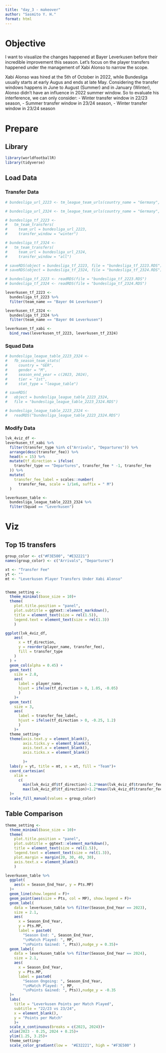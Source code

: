 ```yaml
---
title: "day_3 - makeover"
author: "Sasmito Y. H."
format: html
---
```



# Objective

I want to visualize the changes happened at Bayer Leverkusen before their incredible improvement this season. Let's focus on the player transfers happened under the management of Xabi Alonso to narrow the scope.

Xabi Alonso was hired at the 5th of October in 2022, while Bundesliga usually starts at early Augus and ends at late May. Considering the transfer windows happens in June to August (Summer) and in January (Winter), Alonso didn't have an influence in 2022 summer window. So to evaluate his interference, we can only consider:
- Winter transfer window in 22/23 season, 
- Summer transfer window in 23/24 season,
- Winter transfer window in 23/24 season

# Prepare

## Library

```r
library(worldfootballR)
library(tidyverse)
```

## Load Data

### Transfer Data

```r
# bundesliga_url_2223 <- tm_league_team_urls(country_name = "Germany", start_year = 2022)
```

```r
# bundesliga_url_2324 <- tm_league_team_urls(country_name = "Germany", start_year = 2023)
```

```r
# bundesliga_tf_2223 <-
#   tm_team_transfers(
#     team_url = bundesliga_url_2223,
#     transfer_window = "winter")
```
```r
# bundesliga_tf_2324 <-
#   tm_team_transfers(
#     team_url = bundesliga_url_2324,
#     transfer_window = "all")
```
```r
# saveRDS(object = bundesliga_tf_2223, file = "bundesliga_tf_2223.RDS")
# saveRDS(object = bundesliga_tf_2324, file = "bundesliga_tf_2324.RDS")
```

```r
# bundesliga_tf_2223 <- readRDS(file = "bundesliga_tf_2223.RDS")
# bundesliga_tf_2324 <- readRDS(file = "bundesliga_tf_2324.RDS")
```

```r
leverkusen_tf_2223 <- 
  bundesliga_tf_2223 %>% 
  filter(team_name == "Bayer 04 Leverkusen")
```

```r
leverkusen_tf_2324 <- 
  bundesliga_tf_2324 %>% 
  filter(team_name == "Bayer 04 Leverkusen")
```

```r
leverkusen_tf_xabi <-
  bind_rows(leverkusen_tf_2223, leverkusen_tf_2324)
```

### Squad Data

```r
# bundesliga_league_table_2223_2324 <-
#   fb_season_team_stats(
#     country = "GER", 
#     gender = "M", 
#     season_end_year = c(2023, 2024),
#     tier = "1st",
#     stat_type = "league_table")
```
```r
# saveRDS(
#   object = bundesliga_league_table_2223_2324, 
#   file = "bundesliga_league_table_2223_2324.RDS")
```

```r
# bundesliga_league_table_2223_2324 <-
#   readRDS("bundesliga_league_table_2223_2324.RDS")
```

### Modify Data

```r
lvk_4viz_df <-
leverkusen_tf_xabi %>% 
  filter(transfer_type %in% c("Arrivals", "Departures")) %>% 
  arrange(desc(transfer_fee)) %>%
  head(n = 15) %>% 
  mutate(tf_direction = ifelse(
    transfer_type == "Departures", transfer_fee * -1, transfer_fee
  )) %>% 
  mutate(
    transfer_fee_label = scales::number(
      transfer_fee, scale = 1/1e6, suffix = " M")
  )
```

```r
leverkusen_table <-
  bundesliga_league_table_2223_2324 %>% 
  filter(Squad == "Leverkusen")
```


# Viz

## Top 15 transfers
```r
group_color <- c("#F3E500", "#E32221")
names(group_color) <- c("Arrivals", "Departures")

xt <- "Transfer Fee"
yt <- ""
mt <- "Leverkusen Player Transfers Under Xabi Alonso"


theme_setting <-
  theme_minimal(base_size = 10)+ 
  theme(
    plot.title.position = "panel", 
    plot.subtitle = ggtext::element_markdown(),
    title = element_text(size = rel(1.5)),
    legend.text = element_text(size = rel(1.3))
    )

ggplot(lvk_4viz_df,
    aes(
      x = tf_direction,
      y = reorder(player_name, transfer_fee),
      fill = transfer_type
    )
  ) +
  geom_col(alpha = 0.45) +
  geom_text(
    size = 2.8,
    aes(
      label = player_name, 
      hjust = ifelse(tf_direction > 0, 1.05, -0.05)
      )
    )+
  geom_text(
    size = 3,
    aes(
      label = transfer_fee_label, 
      hjust = ifelse(tf_direction > 0, -0.25, 1.2)
      )
    )+
  theme_setting+
  theme(axis.text.y = element_blank(),
        axis.ticks.y = element_blank(),
        axis.text.x = element_blank(),
        axis.ticks.x = element_blank()
        
        )+
  labs(y = yt, title = mt, x = xt, fill = "Team")+
  coord_cartesian(
    xlim = 
      c(
        min(lvk_4viz_df$tf_direction)-1.2*mean(lvk_4viz_df$transfer_fee),
        max(lvk_4viz_df$tf_direction)+1.2*mean(lvk_4viz_df$transfer_fee))
  )+
  scale_fill_manual(values = group_color)
```
## Table Comparison
```r
theme_setting <-
  theme_minimal(base_size = 10)+ 
  theme(
    plot.title.position = "panel", 
    plot.subtitle = ggtext::element_markdown(),
    title = element_text(size = rel(1.5)),
    legend.text = element_text(size = rel(1.3)),
    plot.margin = margin(20, 30, 40, 30),
    axis.text.x = element_blank()
    )

leverkusen_table %>% 
  ggplot(
    aes(x = Season_End_Year, y = Pts.MP)
  )+
  geom_line(show.legend = F)+
  geom_point(aes(size = Pts, col = MP), show.legend = F)+
  geom_label(
    data = leverkusen_table %>% filter(Season_End_Year == 2023),
    size = 2.1,
    aes(
      x = Season_End_Year, 
      y = Pts.MP, 
      label = paste0(
        "Season End: ", Season_End_Year, 
        "\nMatch Played: ", MP, 
        "\nPoints Gained: ", Pts)),nudge_y = 0.35)+
  geom_label(
    data = leverkusen_table %>% filter(Season_End_Year == 2024),
    size = 2.1,
    aes(
      x = Season_End_Year, 
      y = Pts.MP, 
      label = paste0(
        "Season Ongoing: ", Season_End_Year, 
        "\nMatch Played: ", MP, 
        "\nPoints Gained: ", Pts)),nudge_y = -0.35
  )+
  labs(
    title = "Leverkusen Points per Match Played", 
    subtitle = "22/23 vs 23/24",
    x = element_blank(),
    y = "Points per Match"
    )+
  scale_x_continuous(breaks = c(2023, 2024))+
  xlim(2023 - 0.25, 2024 + 0.25)+
  ylim(1.25, 3.25)+
  theme_setting+
  scale_color_gradient(low =  "#E32221", high = "#F3E500" )
  
```

